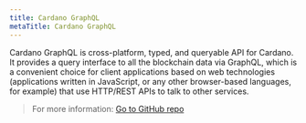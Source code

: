 ```yaml
---
title: Cardano GraphQL
metaTitle: Cardano GraphQL
---
```


Cardano GraphQL is cross-platform, typed, and queryable API for Cardano. It provides a query interface to all the blockchain data via GraphQL, which is a convenient choice for client applications based on web technologies (applications written in JavaScript, or any other browser-based languages, for example) that use HTTP/REST APIs to talk to other services.

> For more information: [Go to GitHub repo <OpenInNew className='content-link' />](https://github.com/input-output-hk/cardano-graphql#overview)
